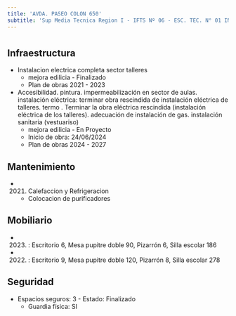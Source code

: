 ```yaml
---
title: 'AVDA. PASEO COLON 650'
subtitle: 'Sup Media Tecnica Region I - IFTS Nº 06 - ESC. TEC. N° 01 ING. OTTO KRAUSE'
---
```


#
## Infraestructura

* Instalacion electrica completa sector talleres 
    + mejora edilicia - Finalizado 
    + Plan de obras 2021 - 2023 


* Accesibilidad. pintura. impermeabilización en sector de aulas. instalación eléctrica: terminar obra rescindida de instalación eléctrica de talleres. termo
. Terminar la obra eléctrica rescindida (instalación eléctrica de los talleres). adecuación de instalación de gas. instalación sanitaria (vestuariso) 
    + mejora edilicia - En Proyecto 
    + Inicio de obra: 24/06/2024 
    + Plan de obras 2024 - 2027 






## Mantenimiento

*  (2021) Calefaccion y Refrigeracion 
    + Colocacion de purificadores





## Mobiliario

*  (2023) : Escritorio 6, Mesa pupitre doble 90, Pizarrón 6, Silla escolar 186 

*  (2022) : Escritorio 9, Mesa pupitre doble 120, Pizarrón 8, Silla escolar 278 





## Seguridad

*  Espacios seguros: 3 - Estado: Finalizado 
    + Guardia física: SI



